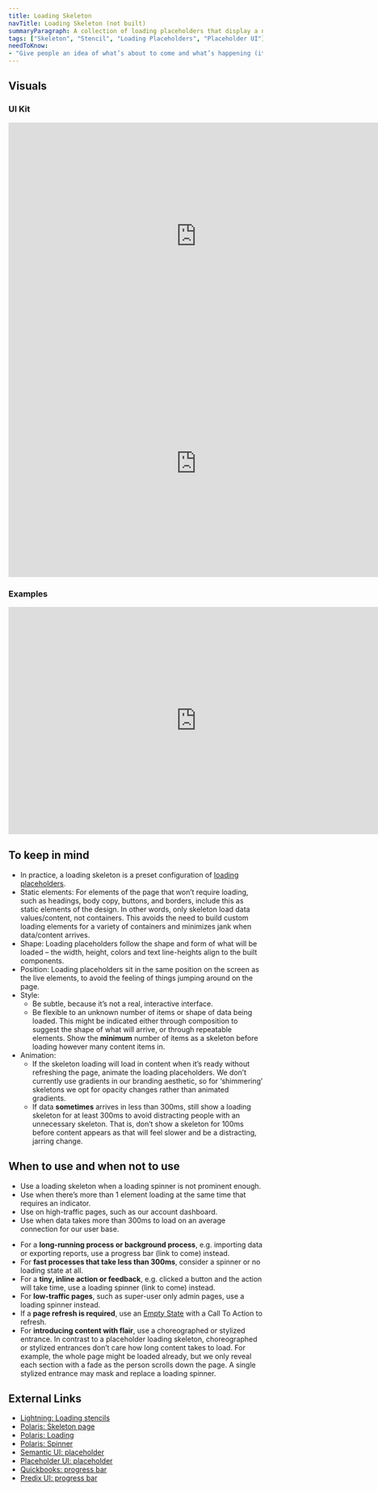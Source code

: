 ```yaml
---
title: Loading Skeleton
navTitle: Loading Skeleton (not built)
summaryParagraph: A collection of loading placeholders that display a non-interactive preview of the app’s actual UI to visually communicate that content is in the process of loading.
tags: ["Skeleton", "Stencil", "Loading Placeholders", "Placeholder UI"]
needToKnow:
- "Give people an idea of what’s about to come and what’s happening (it's currently loading) when a page full of content/data takes more than 300ms to load."
---
```



## Visuals

### UI Kit

<iframe style="border: none;" width="744" height="450" src="https://www.figma.com/embed?embed_host=share&url=https%3A%2F%2Fwww.figma.com%2Ffile%2Fe3TyAOZKfLg9cA01Iy1Mgm%2FKaizen-Site-embed%3Fnode-id%3D205%253A12141" allowfullscreen></iframe>

<iframe style="border: none;" width="744" height="450" src="https://www.figma.com/embed?embed_host=share&url=https%3A%2F%2Fwww.figma.com%2Ffile%2Fe3TyAOZKfLg9cA01Iy1Mgm%2FKaizen-Site-embed%3Fnode-id%3D205%253A12521" allowfullscreen></iframe>

### Examples

<iframe style="border: none;" width="744" height="450" src="https://www.figma.com/embed?embed_host=share&url=https%3A%2F%2Fwww.figma.com%2Ffile%2Fe3TyAOZKfLg9cA01Iy1Mgm%2FKaizen-Site-embed%3Fnode-id%3D1387%253A67" allowfullscreen></iframe>

## To keep in mind

* In practice, a loading skeleton is a preset configuration of [loading placeholders](/components/loading-placeholder).
* Static elements: For elements of the page that won’t require loading, such as headings, body copy, buttons, and borders, include this as static elements of the design. In other words, only skeleton load data values/content, not containers. This avoids the need to build custom loading elements for a variety of containers and minimizes jank when data/content arrives.
* Shape: Loading placeholders follow the shape and form of what will be loaded – the width, height, colors and text line-heights align to the built components. 
* Position: Loading placeholders sit in the same position on the screen as the live elements, to avoid the feeling of things jumping around on the page.
* Style:
    * Be subtle, because it’s not a real, interactive interface.
    * Be flexible to an unknown number of items or shape of data being loaded. This might be indicated either through composition to suggest the shape of what will arrive, or through repeatable elements. Show the **minimum** number of items as a skeleton before loading however many content items in.
* Animation:
    * If the skeleton loading will load in content when it’s ready without refreshing the page, animate the loading placeholders. We don’t currently use gradients in our branding aesthetic, so for ‘shimmering’ skeletons we opt for opacity changes rather than animated gradients.
    * If data **sometimes** arrives in less than 300ms, still show a loading skeleton for at least 300ms to avoid distracting people with an unnecessary skeleton. That is, don’t show a skeleton for 100ms before content appears as that will feel slower and be a distracting, jarring change.

## When to use and when not to use

<DosAndDonts>
<Do>

* Use a loading skeleton when a loading spinner is not prominent enough.
* Use when there’s more than 1 element loading at the same time that requires an indicator.
* Use on high-traffic pages, such as our account dashboard.
* Use when data takes more than 300ms to load on an average connection for our user base.

</Do>
<Dont>

* For a **long-running process or background process**, e.g. importing data or exporting reports, use a progress bar (link to come) instead.
* For **fast processes that take less than 300ms**, consider a spinner or no loading state at all.
* For a **tiny, inline action or feedback**, e.g. clicked a button and the action will take time, use a loading spinner (link to come) instead.
* For **low-traffic pages**, such as super-user only admin pages, use a loading spinner instead.
* If a **page refresh is required**, use an [Empty State](/components/empty-state) with a Call To Action to refresh.
* For **introducing content with flair**, use a choreographed or stylized entrance. In contrast to a placeholder loading skeleton, choreographed or stylized entrances don’t care how long content takes to load. For example, the whole page might be loaded already, but we only reveal each section with a fade as the person scrolls down the page. A single stylized entrance may mask and replace a loading spinner.

</Dont>
</DosAndDonts>

## External Links

- [Lightning: Loading stencils](https://www.lightningdesignsystem.com/guidelines/loading/#site-main-content)
- [Polaris: Skeleton page](https://polaris.shopify.com/components/feedback-indicators/skeleton-page#navigation)
- [Polaris: Loading](https://polaris.shopify.com/components/feedback-indicators/loading)
- [Polaris: Spinner](https://polaris.shopify.com/components/feedback-indicators/spinner#navigation)
- [Semantic UI: placeholder](https://semantic-ui.com/elements/placeholder.html)
- [Placeholder UI: placeholder](https://material.io/design/communication/launch-screen.html#placeholder-ui)
- [Quickbooks: progress bar](https://designsystem.quickbooks.com/component/progress-bar/)
- [Predix UI: progress bar](https://www.predix-ui.com/#/elements/px-progress-bar)

